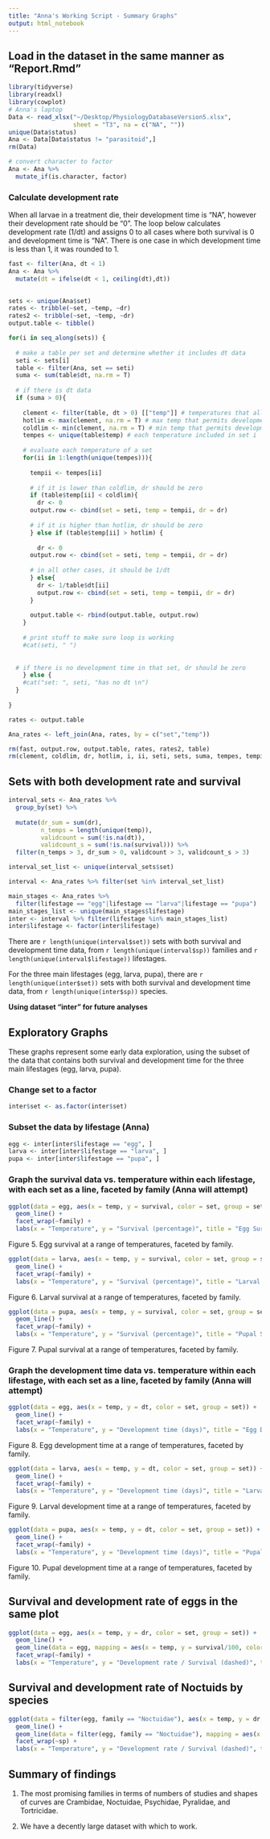 ```yaml
---
title: "Anna's Working Script - Summary Graphs"
output: html_notebook
---
```


## Load in the dataset in the same manner as "Report.Rmd"

```r
library(tidyverse)
library(readxl)
library(cowplot)
# Anna's laptop
Data <- read_xlsx("~/Desktop/PhysiologyDatabaseVersion5.xlsx", 
                  sheet = "T3", na = c("NA", "")) 
unique(Data$status)
Ana <- Data[Data$status != "parasitoid",]
rm(Data)

# convert character to factor
Ana <- Ana %>%
  mutate_if(is.character, factor)
```

### Calculate development rate
When all larvae in a treatment die, their development time is "NA", however
their development rate should be "0". The loop below calculates development rate (1/dt) and assigns 0 to all cases where both survival is 0 and development time is "NA".
There is one case in which development time is less than 1, it was rounded to 1.

```r
fast <- filter(Ana, dt < 1)
Ana <- Ana %>% 
  mutate(dt = ifelse(dt < 1, ceiling(dt),dt))
  

sets <- unique(Ana$set) 
rates <- tribble(~set, ~temp, ~dr)
rates2 <- tribble(~set, ~temp, ~dr)
output.table <- tibble()

for(i in seq_along(sets)) {
  
  # make a table per set and determine whether it includes dt data
  seti <- sets[i]
  table <- filter(Ana, set == seti)
  suma <- sum(table$dt, na.rm = T)
  
  # if there is dt data
  if (suma > 0){ 
    
    clement <- filter(table, dt > 0) [["temp"]] # temperatures that allow for development
    hotlim <- max(clement, na.rm = T) # max temp that permits development
    coldlim <- min(clement, na.rm = T) # min temp that permits development
    tempes <- unique(table$temp) # each temperature included in set i
    
    # evaluate each temperature of a set
    for(ii in 1:length(unique(tempes))){
      
      tempii <- tempes[ii]
      
      # if it is lower than coldlim, dr should be zero
      if (table$temp[ii] < coldlim){
        dr <- 0
      output.row <- cbind(set = seti, temp = tempii, dr = dr)
      
      # if it is higher than hotlim, dr should be zero  
      } else if (table$temp[ii] > hotlim) {
        
        dr <- 0
      output.row <- cbind(set = seti, temp = tempii, dr = dr)
      
      # in all other cases, it should be 1/dt
      } else{
        dr <- 1/table$dt[ii]
        output.row <- cbind(set = seti, temp = tempii, dr = dr)
      }
      
      output.table <- rbind(output.table, output.row)
    }
    
    # print stuff to make sure loop is working
    #cat(seti, " ")
    
    
  # if there is no development time in that set, dr should be zero
    } else {
    #cat("set: ", seti, "has no dt \n")
  }
  
}

rates <- output.table

Ana_rates <- left_join(Ana, rates, by = c("set","temp"))

rm(fast, output.row, output.table, rates, rates2, table)
rm(clement, coldlim, dr, hotlim, i, ii, seti, sets, suma, tempes, tempii)

```

## Sets with both development rate and survival

```r
interval_sets <- Ana_rates %>% 
  group_by(set) %>% 
   
  mutate(dr_sum = sum(dr), 
         n_temps = length(unique(temp)), 
         validcount = sum(!is.na(dt)), 
         validcount_s = sum(!is.na(survival))) %>% 
  filter(n_temps > 3, dr_sum > 0, validcount > 3, validcount_s > 3)

interval_set_list <- unique(interval_sets$set) 

interval <- Ana_rates %>% filter(set %in% interval_set_list)

main_stages <- Ana_rates %>% 
  filter(lifestage == "egg"|lifestage == "larva"|lifestage == "pupa")
main_stages_list <- unique(main_stages$lifestage)
inter <- interval %>% filter(lifestage %in% main_stages_list) 
inter$lifestage <- factor(inter$lifestage)

```
There are `r length(unique(interval$set))` sets with both survival and
development time data, from `r length(unique(interval$sp))` families and
`r length(unique(interval$lifestage))` lifestages. 

For the three main lifestages (egg, larva, pupa), there are `r length(unique(inter$set))` sets with both survival and
development time data, from `r length(unique(inter$sp))` species.

**Using dataset "inter" for future analyses** 


## Exploratory Graphs
These graphs represent some early data exploration, using the subset of the data that contains both survival and development time for the three main lifestages (egg, larva, pupa). 

### Change set to a factor

```r
inter$set <- as.factor(inter$set)
```

### Subset the data by lifestage (Anna)

```r
egg <- inter[inter$lifestage == "egg", ]
larva <- inter[inter$lifestage == "larva", ]
pupa <- inter[inter$lifestage == "pupa", ]
```

### Graph the survival data vs. temperature within each lifestage, with each set as a line, faceted by family (Anna will attempt)


```r
ggplot(data = egg, aes(x = temp, y = survival, color = set, group = set)) + 
  geom_line() +
  facet_wrap(~family) + 
  labs(x = "Temperature", y = "Survival (percentage)", title = "Egg Survival")
```
Figure 5. Egg survival at a range of temperatures, faceted by family. 


```r
ggplot(data = larva, aes(x = temp, y = survival, color = set, group = set)) + 
  geom_line() +
  facet_wrap(~family) + 
  labs(x = "Temperature", y = "Survival (percentage)", title = "Larval Survival")
```
Figure 6. Larval survival at a range of temperatures, faceted by family. 


```r
ggplot(data = pupa, aes(x = temp, y = survival, color = set, group = set)) + 
  geom_line() +
  facet_wrap(~family) + 
  labs(x = "Temperature", y = "Survival (percentage)", title = "Pupal Survival")
```
Figure 7. Pupal survival at a range of temperatures, faceted by family. 

### Graph the development time data vs. temperature within each lifestage, with each set as a line, faceted by family (Anna will attempt)


```r
ggplot(data = egg, aes(x = temp, y = dt, color = set, group = set)) + 
  geom_line() +
  facet_wrap(~family) + 
  labs(x = "Temperature", y = "Development time (days)", title = "Egg Development Time")
```
Figure 8. Egg development time at a range of temperatures, faceted by family. 


```r
ggplot(data = larva, aes(x = temp, y = dt, color = set, group = set)) + 
  geom_line() +
  facet_wrap(~family) + 
  labs(x = "Temperature", y = "Development time (days)", title = "Larval Development Time")
```
Figure 9. Larval development time at a range of temperatures, faceted by family. 


```r
ggplot(data = pupa, aes(x = temp, y = dt, color = set, group = set)) + 
  geom_line() +
  facet_wrap(~family) + 
  labs(x = "Temperature", y = "Development time (days)", title = "Pupal Development Time")
```
Figure 10. Pupal development time at a range of temperatures, faceted by family. 

## Survival and development rate of eggs in the same plot

```r
ggplot(data = egg, aes(x = temp, y = dr, color = set, group = set)) + 
  geom_line() +
  geom_line(data = egg, mapping = aes(x = temp, y = survival/100, color = set, group = set), linetype = 2)+
  facet_wrap(~family) + 
  labs(x = "Temperature", y = "Development rate / Survival (dashed)", title = "Egg Development and Survival")
```

## Survival and development rate of Noctuids by species


```r
ggplot(data = filter(egg, family == "Noctuidae"), aes(x = temp, y = dr, color = set, group = set)) + 
  geom_line() +
  geom_line(data = filter(egg, family == "Noctuidae"), mapping = aes(x = temp, y = survival/100, color = set, group = set), linetype = 2)+
  facet_wrap(~sp) + 
  labs(x = "Temperature", y = "Development rate / Survival (dashed)", title = "Noctuid Development and Survival")
```

## Summary of findings

1. The most promising families in terms of numbers of studies and shapes of curves are Crambidae, Noctuidae, Psychidae, Pyralidae, and Tortricidae. 

2. We have a decently large dataset with which to work. 